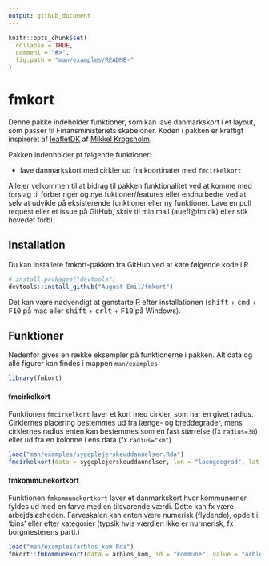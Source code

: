 ```yaml
---
output: github_document
---
```


<!-- README.md is generated from README.Rmd. Please edit that file -->

```r
knitr::opts_chunk$set(
  collapse = TRUE,
  comment = "#>",
  fig.path = "man/examples/README-"
)
```

# fmkort

<!-- badges: start -->
<!-- badges: end -->

Denne pakke indeholder funktioner, som kan lave danmarkskort i et layout, som passer til Finansministeriets skabeloner. Koden i pakken er kraftigt inspireret af [leafletDK](https://github.com/mikkelkrogsholm/leafletDK) af [Mikkel Krogsholm](https://github.com/mikkelkrogsholm).

Pakken indenholder pt følgende funktioner:

- lave danmarkskort med cirkler ud fra koortinater med `fmcirkelkort`

Alle er velkommen til at bidrag til pakken funktionalitet ved at komme med forslag til forberinger og nye fuktioner/features eller endnu bedre ved at selv at udvikle på eksisterende funktioner eller ny funktioner. Lave en pull request eller et issue på GitHub, skriv til min mail (auefl@fm.dk) eller stik hovedet forbi.


## Installation
Du kan installere fmkort-pakken fra GitHub ved at køre følgende kode i R
``` r
# install.packages("devtools")
devtools::install_github("August-Emil/fmkort")
```

Det kan være nødvendigt at genstarte R efter installationen (<kbd>shift</kbd> + <kbd>cmd</kbd> + <kbd>F10</kbd> på mac eller <kbd>shift</kbd> + <kbd>crlt</kbd>  + <kbd>F10</kbd> på Windows).

## Funktioner
Nedenfor gives en række eksempler på funktionerne i pakken. Alt data og alle figurer kan findes i mappen `man/examples`

```r
library(fmkort)
```


#### fmcirkelkort
Funktionen `fmcirkelkort` laver et kort med cirkler, som har en givet radius. Cirklernes placering bestemmes ud fra længe- og breddegrader, mens cirklernes radius enten kan bestemmes som en fast størrelse (fx `radius=30`) eller ud fra en kolonne i ens data (fx `radius="km"`).

```r
load("man/examples/sygeplejerskeuddannelser.Rda")
fmcirkelkort(data = sygeplejerskeuddannelser, lon = "laengdegrad", lat = "breddegrad", radius = "km", color = "status", legend = T)
```

#### fmkommunekortkort
Funktionen `fmkommunekortkort` laver et danmarkskort hvor kommunerner fyldes ud med en farve med en tilsvarende værdi. Dette kan fx være arbejdsløsheden. Farveskalen kan enten være numerisk (flydende), opdelt i 'bins' eller efter kategorier (typsik hvis værdien ikke er nurmerisk, fx borgmesterens parti.)

```r
load("man/examples/arblos_kom.Rda")
fmkort::fmkommunekort(data = arblos_kom, id = "kommune", value = "arblos", legend = T, legendtitle = "Arbjedsløshed", scale = 'bin.num')
```

